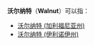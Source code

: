 '''沃尔纳特'''（'''Walnut'''）可以指：
*[[沃尔纳特_(加利福尼亚州)|沃尔纳特 (加利福尼亚州)]]
*[[沃尔纳特_(伊利诺伊州)|沃尔纳特 (伊利诺伊州)]]

{{消歧義|W|cat=四字地名消歧义}}